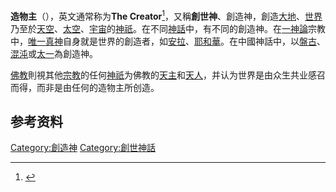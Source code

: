 {{redirect|創世神|電玩遊戲|當個創世神|我的世界模组|WorldEdit}}
'''造物主'''（{{lang-en|a creator deity或creator god}}），英文通常称为'''The Creator'''<ref>{{cite book | title=第五科学革命: 新兴儒学世纪领航 | publisher=[[台湾商务印书馆|台湾商务印书馆]] | year=2010 | isbn= | url=https://books.google.com/books?id=CV1DDwAAQBAJ&pg=PT39 | author=周哲水 | access-date= | page=39 | archive-date=2022-04-27 | archive-url=https://web.archive.org/web/20220427103759/https://books.google.com/books?id=CV1DDwAAQBAJ&pg=PT39 }}</ref>，又稱'''創世神'''、創造神，創造[[大地|大地]]、[[世界|世界]]乃至於[[天空|天空]]、[[太空|太空]]、[[宇宙|宇宙]]的[[神祇|神祇]]。在不同[[神話|神話]]中，有不同的創造神。在[[一神論|一神論]]宗教中，[[神_(一神教)|唯一真神]]自身就是世界的創造者，如[[安拉|安拉]]、[[耶和華|耶和華]]。在中國神話中，以[[盤古|盤古]]、[[混沌|混沌]]或[[太一|太一]]為創造神。

[[佛教|佛教]]則視其他[[宗教|宗教]]的任何[[神祇|神祇]]为佛教的[[天_(佛教)|天主]]和[[天人_(佛教)|天人]]，并认为世界是由众生共业感召而得，而非是由任何的造物主所创造。

==参考资料==
{{reflist}}
{{Religion-stub}}

[[Category:創造神|Category:創造神]]
[[Category:創世神話|Category:創世神話]]
